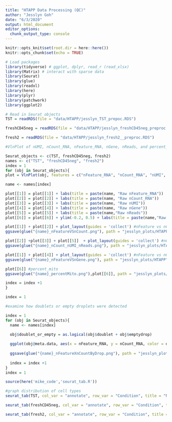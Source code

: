 ```yaml
---
title: "HTAPP Data Processing (QC)"
author: "Jesslyn Goh"
date: "6/3/2020"
output: html_document
editor_options: 
  chunk_output_type: console
---
```


```r
knitr::opts_knit$set(root.dir = here::here())
knitr::opts_chunk$set(echo = TRUE)
```

```r
# Load packages
library(tidyverse) # ggplot, dplyr, read_r (read_xlsx)
library(Matrix) # interact with sparse data
library(Seurat)
library(glue)
library(readxl)
library(here)
library(plyr)
library(patchwork)
library(ggplot2)

# Read in Seurat objects
TST = readRDS(file = "data/HTAPP/jesslyn_TST_prepoc.RDS")

freshCD45neg = readRDS(file = "data/HTAPP/jesslyn_freshCD45neg_preproc.RDS")

fresh2 = readRDS(file = "data/HTAPP/jesslyn_fresh2__preproc.RDS")

```

```r
#VlnPlot of nUMI, nCount_RNA, nFeature_RNA, nGene, nReads, and percent_mito. 

Seurat_objects <- c(TST, freshCD45neg, fresh2)
names <- c("TST", "freshCD45neg", "fresh2")
index = 1
for (obj in Seurat_objects){
plot = VlnPlot(obj, features = c("nFeature_RNA", "nCount_RNA", "nUMI", "nGene", "nReads", "percent_mito"), pt.size = 0.5, combine = F)

name <- names[index]

plot[[1]] = plot[[1]] + labs(title = paste(name, "Raw nFeature_RNA"))
plot[[2]] = plot[[2]] + labs(title = paste(name, "Raw nCount_RNA"))
plot[[3]] = plot[[3]] + labs(title = paste(name, "Raw nUMI"))
plot[[4]] = plot[[4]] + labs(title = paste(name, "Raw nGene"))
plot[[5]] = plot[[5]] + labs(title = paste(name,"Raw nReads"))
plot[[6]] = plot[[6]] + ylim(-0.2, 0.5) + labs(title = paste(name,"Raw percent mito"))

plot[[1]] + plot[[2]] + plot_layout(guides = 'collect') #nFeature vs nCount
ggsave(glue("{name}_nFeatureVSnCount.png"), path = "jesslyn_plots/HTAPP", width = 10, height = 8)

plot[[2]] +plot[[3]] + plot[[5]]  + plot_layout(guides = 'collect') #nCount vs. nUMI vs. nReads
ggsave(glue("{name}_nCount_nUMI_nReads.png"), path = "jesslyn_plots/HTAPP", width = 10, height = 8)

plot[[1]] + plot[[4]] + plot_layout(guides = 'collect') #nFeature vs nGene 
ggsave(glue("{name}_nFeatureVSnGene.png"), path = "jesslyn_plots/HTAPP", width = 10, height = 8)

plot[[6]] #percent_mito
ggsave(glue("{name}_percentMito.png"),plot[[6]], path = "jesslyn_plots/HTAPP")

index = index +1 
}

index = 1

```

```r
#examine how doublets or empty droplets were detected

index = 1
for (obj in Seurat_objects){
  name <- names[index]

  obj$doublet_or_empty = as.logical(obj$doublet + obj$emptydrop)
  
  ggplot(obj@meta.data, aes(x = nFeature_RNA, y = nCount_RNA, color = doublet_or_empty, alpha =0.5)) + geom_point() + labs(x = "nFeature", y = "nCount", title = paste(name, "nFeature and nCount Metrics of Low Quality Droplets"))
  
  ggsave(glue("{name}_nFeatureXnCountByDrop.png"), path = "jesslyn_plots/HTAPP")
  
  index = index +1 
}
index = 1
```

```r
source(here('mike_code','seurat_tab.R'))

#graph distribution of cell types 
seurat_tab(TST, col_var = "annotate", row_var = "Condition", title = "Number of cells per cell type for TST")

seurat_tab(freshCD45neg, col_var = "annotate", row_var = "Condition", title = "Number of cells per cell type for freshCD45neg")

seurat_tab(fresh2, col_var = "annotate", row_var = "Condition", title = "Number of cells per cell type for fresh2")

```
